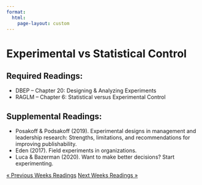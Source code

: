 ```yaml
---
format: 
  html:
    page-layout: custom
---
```

<div class="page-readings">
<h1 class="h1-reading"> Experimental vs Statistical Control </h1>
<h2 class="h2-reading">Required Readings:</h2>
<ul class="ul-reading">
<li>DBEP -- Chapter 20: Designing & Analyzing Experiments</li>
<li>RAGLM -- Chapter 6: Statistical versus Experimental Control</li>
</ul>

<h2 class="h2-reading">Supplemental Readings:</h2>
<ul class="ul-reading">
<li>Posakoff & Podsakoff (2019). Experimental designs in management and leadership research: Strengths, limitations, and recommendations for improving publishability.</li>
<li>Eden (2017). Field experiments in organizations.</li>
<li>Luca & Bazerman (2020). Want to make better decisions? Start experimenting.</li>
</ul>

<div class = "prev-next-container">
<a class="prev-next" href="reading-10.html">&laquo; Previous Weeks Readings</a>
<a class="prev-next" href="reading-12.html">Next Weeks Readings &raquo;</a>
</div>

</div>
